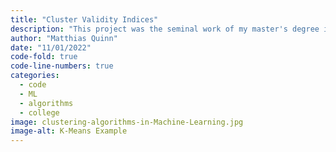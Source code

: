 ---
title: "Cluster Validity Indices"
description: "This project was the seminal work of my master's degree in statistics."
author: "Matthias Quinn"
date: "11/01/2022"
code-fold: true
code-line-numbers: true
categories:
  - code
  - ML
  - algorithms
  - college
image: clustering-algorithms-in-Machine-Learning.jpg
image-alt: K-Means Example
---




